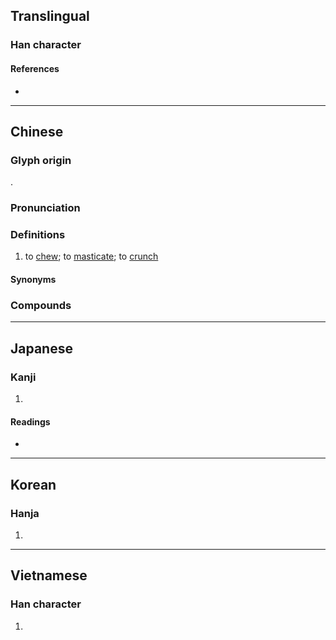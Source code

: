 {{character info}}
==Translingual==

===Han character===
{{Han char|rn=30|rad=口|as=18|sn=21|four=62046|canj=RBWI|ids=⿰口爵}}

====References====
* {{Han ref|kx=0214.180|dkj=04602|dj=0437.080|hdz=10704.080|uh=56BC|ud=22204|bh=C45A|bd=50266}}

----

==Chinese==
{{zh-forms|alt=𪚅}}

===Glyph origin===
{{Han etym}}
{{Han compound|口|爵|ls=psc|c1=s|t1=mouth|c2=p}}.

===Pronunciation===
{{zh-pron
|m=jiáo,jué,jiào
|m_note=jiáo - vernacular; jué - literary; jiào - only used in {{zh-l|*倒嚼}}, {{zh-l|*反嚼}} or {{zh-l|*回嚼}}
|m-s=jiao2
|c=zoek3,zoek6,ziu6,zeu6
|c_note=zoek3/zoek6 - literary; ziu6/zeu6 - vernacular (also written as {{zh-l|*噍}} or {{zh-l|*𡁻}})
|c-t=diak2,diau5
|c-t_note=diak2 - literary; diau5 - vernacular (also written as {{zh-l|*噍}})
|g=qioh7
|h=pfs=chiok/chheu;gd=jiog5/qiau4
|h_note=chiok/jiog5 - literary; chheu/qiau4 - vernacular (also written as {{zh-l|*噍}})
|j=jiau1
|mb=ciŏ̤
|md=ciŏk
|mn=xm,zz:chio̍h/qz,tw:chia̍uh/qz:chhia̍uh/ml:chio̍k/tw:chiok
|mn_note=chio̍h/chia̍uh/chhia̍uh - vernacular; chio̍k/chiok - literary
|mn-t=ziag4
|w=5xxiaq
|x=zio6/cio4
|mc=y
|oc=y
|cat=v
}}

===Definitions===
{{zh-hanzi}}

# {{lb|zh|transitive}} to [[chew]]; to [[masticate]]; to [[crunch]]
#: {{zh-x|嚼 口香糖|to '''chew''' chewing gum}}

====Synonyms====
{{zh-dial}}

===Compounds===
{{zh-der|嚼用|嚼舌|味同嚼蠟|嚼墨噴紙|屠門大嚼|嚼旃|嚼咬人|嚼菜根|嚼齒|嚼子|咬釘嚼鐵|嚼裹兒|亂嚼舌頭|嚼蛆|倒嚼|嚼穀|嚼舌頭|咀英嚼華|大吃大嚼|嚼舌根|嚼說|嚼蠟|咬嚼|咀嚼肌|咀嚼|咬文嚼字|混嚼舌根|死吃死嚼|摶沙嚼蠟|白嚼人|朵頤大嚼|白嚼蛆|沒嚼頭|望門大嚼|細嚼慢嚥|細嚼|臭嚼|裂眥嚼齒}}

----

==Japanese==

===Kanji===
{{ja-kanji|grade=|rs=口18}}

# {{rfdef|ja|sort=口18}}

====Readings====
* {{ja-readings|goon=[[ざく]] (zaku)|kanon=[[しゃく]] (shaku)|kun=[[かむ]] (kamu)}}

----

==Korean==

===Hanja===
{{ko-hanja|hangeul=작|rv=jak|mr=chak}}

# {{rfdef|ko|sort=口18}}

----

==Vietnamese==

===Han character===
{{vi-readings|reading=tước|rs=口18}}

# {{rfdef|vi}}